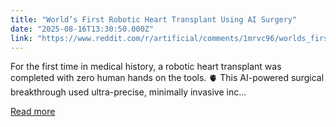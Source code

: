 ```yaml
---
title: "World’s First Robotic Heart Transplant Using AI Surgery"
date: "2025-08-16T13:30:50.000Z"
link: "https://www.reddit.com/r/artificial/comments/1mrvc96/worlds_first_robotic_heart_transplant_using_ai/"
---
```


For the first time in medical history, a robotic heart transplant was completed with zero human hands on the tools. 🫀
 This AI-powered surgical breakthrough used ultra-precise, minimally invasive inc...

[Read more](https://www.reddit.com/r/artificial/comments/1mrvc96/worlds_first_robotic_heart_transplant_using_ai/)
